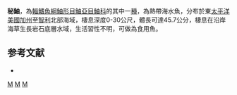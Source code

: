 {{Speciesbox
| taxon = Scorpaena mystes
| image = Scorpaena mystes.jpg
| status = LC
| status_system = IUCN3.1
| binomial_authority =  [[Jordan|Jordan]] & [[Starks|Starks]], 1895 
| synonyms = *''Scorpaena plumieri mystes, Jordan & Starks, 1895''
*''Holoscorpaena didymogramma, Fowler, 1944''
}}

'''秘鮋'''，為[[輻鰭魚綱|輻鰭魚綱]][[鮋形目|鮋形目]][[鮋亞目|鮋亞目]][[鮋科|鮋科]]的其中一[[種|種]]，為熱帶海水魚，分布於東[[太平洋|太平洋]][[美國|美國]][[加州|加州]]至[[智利|智利]]北部海域，棲息深度0-30公尺，體長可達45.7公分，棲息在沿岸海草生長岩石底層水域，生活習性不明，可做為食用魚。

==参考文献==
*{{FishBase_species|genus=Scorpaena|species=mystes|year=2014|month=7}}

{{taxonbar}}
[[Category:食用魚|M]]
[[Category:鮋屬|M]]
[[Category:1895年描述的鱼类|M]]